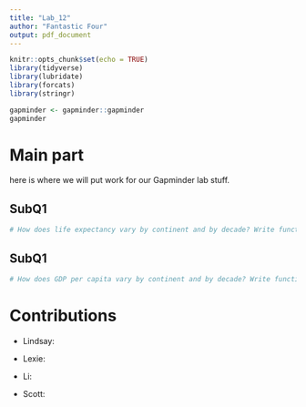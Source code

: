 ```yaml
---
title: "Lab_12"
author: "Fantastic Four"
output: pdf_document
---
```


```r
knitr::opts_chunk$set(echo = TRUE)
library(tidyverse)
library(lubridate)
library(forcats)
library(stringr)

gapminder <- gapminder::gapminder
gapminder
```
# Main part
here is where we will put work for our Gapminder lab stuff.

## SubQ1
```r
# How does life expectancy vary by continent and by decade? Write functions and employ iteration to calculate 5 statistics (min, max, mean, median, IQR=difference between 75%tile and 25%tile) for each continent for each decade.

```

## SubQ1
```r
# How does GDP per capita vary by continent and by decade? Write functions and employ iteration to calculate 5 statistics (min, max, mean, median, IQR=difference between 75%tile and 25%tile) for each continent for each decade.

```

# Contributions
* Lindsay: 

* Lexie: 

* Li:

* Scott: 
